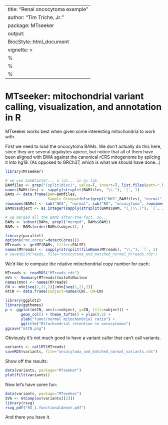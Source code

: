   ---
  title: "Renal oncocytoma example"
  author: "Tim Triche, Jr."
  package: MTseeker 
  output: 
    BiocStyle::html_document
  vignette: >
    %\VignetteIndexEntry{Vignette Title}
    %\VignetteEngine{knitr::rmarkdown}
    %\VignetteEncoding{UTF-8}  
  ---
# MTseeker: mitochondrial variant calling, visualization, and annotation in R 

MTseeker works best when given some interesting mitochondria to work with.

First we need to load the oncocytoma BAMs. We don't actually do this here, 
since they are several gigabytes apiece, but notice that all of them have 
been aligned with BWA against the canonical rCRS mitogenome by splicing it 
into hg19. (As opposed to GRCh37, which is what we should have done...)

```r
library(MTseeker)

# we use SamBlaster... a lot... in my lab.
BAMfiles <- grep("(split|disc)", value=T, invert=T, list.files(patt=".bam$"))
names(BAMfiles) <- sapply(strsplit(BAMfiles, "\\."), `[`, 1)
BAMs <- data.frame(BAM=BAMfiles, 
                   Sample_Group=ifelse(grepl("NKS",BAMfiles), "normal","tumor"))
rownames(BAMs) <- sub("NKS", "normal", sub("RO", "oncocytoma", rownames(BAMs)))
BAMs$subject <- as.integer(sapply(strsplit(BAMs$BAM, "(_|\\.)"), `[`, 2))

# we merged all the BAMs after-the-fact, so...
BAMs <- subset(BAMs, grepl("merged", BAMs$BAM))
BAMs <- BAMs[order(BAMs$subject), ]

library(parallel) 
options("mc.cores"=detectCores())
MTreads <- getMT(BAMs, filter=FALSE) 
names(MTreads) <- sapply(strsplit(fileName(MTreads), "\\."), `[`, 1)
# saveRDS(MTreads, file="oncocytoma_and_matched_normal_MTreads.rds")

```

We'd like to compute the relative mitochondrial copy number for each:

```r
MTreads <- readRDS("MTreads.rds")
mVn <- Summary(MTreads)$mitoVsNuclear
names(mVn) <- names(MTreads) 
CN <- mVn[seq(2,22,2)]/mVn[seq(1,21,2)] 
mtCN <- data.frame(subject=names(CN), CN=CN)

library(ggplot2) 
library(ggthemes)
p <- ggplot(mtCN, aes(x=subject, y=CN, fill=subject)) + 
       geom_col() + theme_tufte() + ylim(0,5) + 
       ylab("Tumor/normal mitochondrial ratio") + 
       ggtitle("Mitochondrial retention in oncocytomas")
ggsave("mtCN.png") 
```

Obviously it's not much good to have a variant caller that can't call variants.

```r
variants <- callMT(MTreads)
saveRDS(variants, file="oncocytoma_and_matched_normal_variants.rds")
```

Show off the results:

```r
data(variants, package="MTseeker")
plot(filt(variants))
```

Now let's have some fun:

```r
data(variants, package="MTseeker")
SVG <- mtComplex(variants[[2]]) 
library(rsvg) 
rsvg_pdf("RO_1.functionalAnnot.pdf") 
```

And there you have it.
